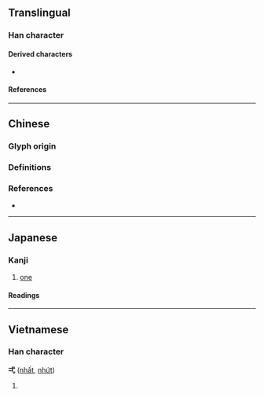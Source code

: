 {{also|壹|一}}
{{character info}}
==Translingual==

===Han character===
{{Han char|rn=56|rad=弋|as=01|sn=4|four=43100|canj=IPM,XIPM|ids=⿹弋一}}

====Derived characters====
* {{l|mul|[[𢗥]]}}

====References====
{{Han ref|kx=0355.020|dkj=09658|dj=0670.180|hdz=10558.030|uh=5F0C}}

----

==Chinese==

===Glyph origin===
{{Han etym}}

===Definitions===
{{zh-see|一|a}}

===References===
* {{R:twedu|A00001-002}}

{{cln|zh|numeral symbols|numerals}}

----

==Japanese==

===Kanji===
{{ja-kanji|grade=|rs=弋01}}

# [[one]]

====Readings====
{{ja-readings
|goon=いち
|kanon=いつ
|kun=ひと-つ
|nanori=かず, はじめ
}}

----

==Vietnamese==

===Han character===
'''弌''' ([[nhất]], [[nhứt]])

# {{rfdef|vi}}

{{cln|vi|Han tu}}